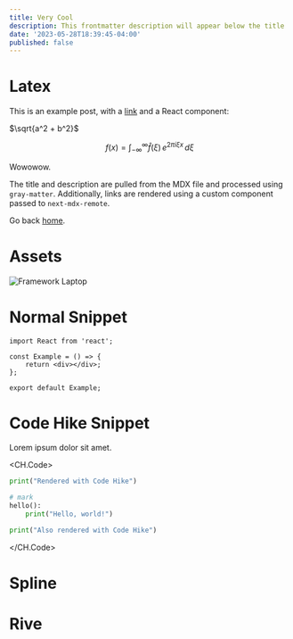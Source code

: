 ```yaml
---
title: Very Cool
description: This frontmatter description will appear below the title
date: '2023-05-28T18:39:45-04:00'
published: false
---
```


# Latex

This is an example post, with a [link](https://nextjs.org) and a React component:

$\sqrt{a^2 + b^2}$

$$
f(x) = \int_{-\infty}^\infty
    \hat f(\xi)\,e^{2 \pi i \xi x}
    \,d\xi
$$

Wowowow.

The title and description are pulled from the MDX file and processed using `gray-matter`. Additionally, links are rendered using a custom component passed to `next-mdx-remote`.

Go back [home](/).

# Assets

![Framework Laptop](/blog/example-post/framework.jpg)

# Normal Snippet

```tsx
import React from 'react';

const Example = () => {
    return <div></div>;
};

export default Example;
```

# Code Hike Snippet

Lorem ipsum dolor sit amet.

<CH.Code>

```python hello.py
print("Rendered with Code Hike")

# mark
hello():
    print("Hello, world!")
```

```python goodbye.py
print("Also rendered with Code Hike")
```

</CH.Code>

# Spline

<Spline scene="/blog/example-post/round-ari.splinecode" />

# Rive

<Rive src="/blog/example-post/vehicles.riv" artboard="Truck" />
